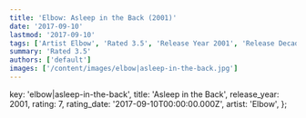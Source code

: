 ```yaml
---
title: 'Elbow: Asleep in the Back (2001)'
date: '2017-09-10'
lastmod: '2017-09-10'
tags: ['Artist Elbow', 'Rated 3.5', 'Release Year 2001', 'Release Decade 2000']
summary: 'Rated 3.5'
authors: ['default']
images: ['/content/images/elbow|asleep-in-the-back.jpg']
---
```


  key: 'elbow|asleep-in-the-back',
  title: 'Asleep in the Back',
  release_year: 2001,
  rating: 7,
  rating_date: '2017-09-10T00:00:00.000Z',
  artist: 'Elbow',
};

<MusicRating data={data} />
